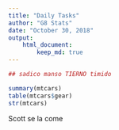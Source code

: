 ```yaml
---
title: "Daily Tasks"
author: "G8 Stats"
date: "October 30, 2018"
output: 
    html_document:
        keep_md: true
---
```


```r
## sadico manso TIERNO timido 

summary(mtcars)
table(mtcars$gear)
str(mtcars)
```

Scott se la come